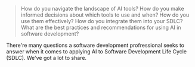  > How do you navigate the landscape of AI tools? How do you make informed decisions about which tools to use and when? How do you use them effectively? How do you integrate them into your SDLC? What are the best practices and recommendations for using AI in software development?
 
 There're many questions a software development profressional seeks to answer when it comes to applying AI to Software Development Life Cycle (SDLC). We've got a lot to share.